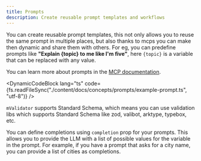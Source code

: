 ```yaml
---
title: Prompts
description: Create reusable prompt templates and workflows
---
```



You can create reusable prompt templates, this not only allows you to reuse the same prompt in multiple places, but also thanks to mcps you can make then dynamic and share them with others. For eg, you can predefine prompts like **"Explain \{topic\} to me like I'm five"**, here `{topic}` is a variable that can be replaced with any value.

You can learn more about prompts in the [MCP documentation](https://modelcontextprotocol.io/docs/concepts/prompts).

<DynamicCodeBlock lang="ts" code={fs.readFileSync("./content/docs/concepts/prompts/example-prompt.ts", "utf-8")} />

`mValidator` supports Standard Schema, which means you can use validation libs which supports Standard Schema like zod, valibot, arktype, typebox, etc.

You can define completions using `completion` prop for your prompts. This allows you to provide the LLM with a list of possible values for the variable in the prompt. For example, if you have a prompt that asks for a city name, you can provide a list of cities as completions.